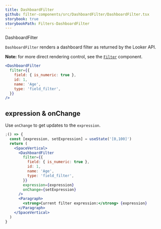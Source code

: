```yaml
---
title: DashboardFilter
github: filter-components/src/DashboardFilter/DashboardFilter.tsx
storybook: true
storybookPath: Filters-DashboardFilter
---
```



<ImportMessage packageName="filter-components">DashboardFilter</ImportMessage>

`DashboardFilter` renders a dashboard filter as returned by the Looker API.

**Note:** for more direct rendering control, see the [`Filter`](filter) component.

```jsx
<DashboardFilter
  filter={{
    field: { is_numeric: true },
    id: 1,
    name: 'Age',
    type: 'field_filter',
  }}
/>
```

## expression & onChange

Use `onChange` to get updates to the `expression`.

```jsx
;() => {
  const [expression, setExpression] = useState('[0,100]')
  return (
    <SpaceVertical>
      <DashboardFilter
        filter={{
          field: { is_numeric: true },
          id: 1,
          name: 'Age',
          type: 'field_filter',
        }}
        expression={expression}
        onChange={setExpression}
      />
      <Paragraph>
        <strong>Current filter expression:</strong> {expression}
      </Paragraph>
    </SpaceVertical>
  )
}
```
